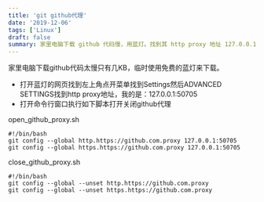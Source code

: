 ```yaml
---
title: 'git github代理'
date: '2019-12-06'
tags: ['Linux']
draft: false
summary: 家里电脑下载 github 代码慢，用蓝灯。找到其 http proxy 地址 127.0.0.1:50705，通过 open_github_proxy.sh 和 close_github_proxy.sh 脚本可打开或关闭 github 代理，方便下载代码。 
---
```


家里电脑下载github代码太慢只有几KB，临时使用免费的蓝灯来下载。

* 打开蓝灯的网页找到左上角点开菜单找到Settings然后ADVANCED SETTINGS找到http proxy地址，我的是：127.0.0.1:50705
* 打开命令行窗口执行如下脚本打开关闭github代理

open_github_proxy.sh
```
#!/bin/bash
git config --global http.https://github.com.proxy 127.0.0.1:50705
git config --global https.https://github.com.proxy 127.0.0.1:50705

```

close_github_proxy.sh
```
#!/bin/bash
git config --global --unset http.https://github.com.proxy
git config --global --unset https.https://github.com.proxy
```